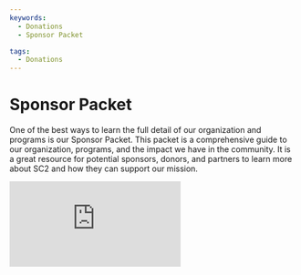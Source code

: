 ```yaml
---
keywords:
  - Donations
  - Sponsor Packet

tags:
  - Donations
---
```


# Sponsor Packet

One of the best ways to learn the full detail of our organization and programs is our Sponsor Packet. This packet is a comprehensive guide to our organization, programs, and the impact we have in the community. It is a great resource for potential sponsors, donors, and partners to learn more about SC2 and how they can support our mission.

<embed
  src="http://assets.scstem.org/documents/Sponsor-Packet-v1.pdf"
  className="h-[1000px] w-full"
  type="application/pdf"
/>
